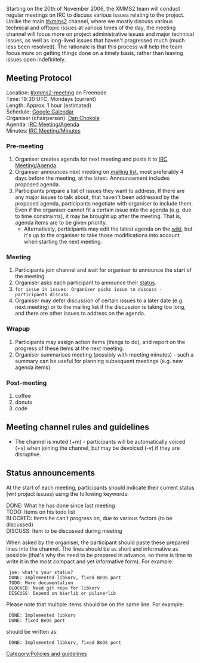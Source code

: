 Starting on the 20th of November 2006, the XMMS2 team will conduct regular meetings on IRC to discuss various issues relating to the project. Unlike the main [irc://chat.freenode.net/xmms2 #xmms2] channel, where we mostly discuss various technical and offtopic issues at various times of the day, the meeting channel will focus more on project administrative issues and major technical issues, as well as long-lived issues that haven't progressed much (much less been resolved). The rationale is that this process will help the team focus more on getting things done on a timely basis, rather than leaving issues open indefinitely.

== Meeting Protocol ==
;Location: [irc://chat.freenode.net/xmms2-meeting #xmms2-meeting] on Freenode
;Time: 19:30 UTC, Mondays (current)
;Length: Approx. 1 hour (estimated)
;Schedule: [http://www.google.com/calendar/embed?src=9lnuvubqkdssdmqtvvk60bl0nk%40group.calendar.google.com Google Calendar]
;Organiser (chairperson): [[Dan Chokola]]
;Agenda: [[IRC Meeting/Agenda]]
;Minutes: [[IRC Meeting/Minutes]]

=== Pre-meeting ===
# Organiser creates agenda for next meeting and posts it to [[IRC Meeting/Agenda]].
# Organiser announces next meeting on [http://lists.xmms.se/cgi-bin/mailman/listinfo/xmms2-devel mailing list], most preferably 4 days before the meeting, at the latest. Announcement includes proposed agenda.
# Participants prepare a list of issues they want to address. If there are any major issues to talk about, that haven't been addressed by the proposed agenda, participants negotiate with organiser to include them. Even if the organiser cannot fit a certain issue into the agenda (e.g. due to time constraints), it may be brought up after the meeting. That is, agenda items are to be given priority.
#* Alternatively, participants may edit the latest agenda on the [[IRC Meeting/Agenda | wiki]], but it's up to the organiser to take those modifications into account when starting the next meeting.

=== Meeting ===
# Participants join channel and wait for organiser to announce the start of the meeting.
# Organiser asks each participant to announce their [[#Status_announcements | status]].
# <code>for issue in issues: Organiser picks issue to discuss - participants discuss.</code>
# Organiser may defer discussion of certain issues to a later date (e.g. next meeting) or to the mailing list if the discussion is taking too long, and there are other issues to address on the agenda.

=== Wrapup ===
# Participants may assign action items (things to do), and report on the progress of these items at the next meeting.
# Organiser summarises meeting (possibly with meeting minutes) - such a summary can be useful for planning subsequent meetings (e.g. new agenda items).

=== Post-meeting ===
#coffee
#donuts
#code

== Meeting channel rules and guidelines ==
* The channel is muted (+m) - participants will be automatically voiced (+v) when joining the channel, but may be devoiced (-v) if they are disruptive.

== Status announcements ==
At the start of each meeting, participants should indicate their current status (wrt project issues) using the following keywords:
;DONE: What he has done since last meeting
;TODO: Items on his todo list
;BLOCKED: Items he can't progress on, due to various factors (to be discussed)
;DISCUSS: Item to be discussed during meeting

When asked by the organiser, the participant should paste these prepared lines into the channel. The lines should be as short and informative as possible (that's why the need to be prepared in advance, so there is time to write it in the most compact and yet informative form). For example:

 <FooMaster> joe: what's your status?
 <joe> DONE: Implemented libkorv, fixed BeOS port
 <joe> TODO: More documentation
 <joe> BLOCKED: Need git repo for libkorv
 <joe> DISCUSS: Depend on bierlib or pilsnerlib

Please note that multiple items should be on the same line. For example:
 <joe> DONE: Implemented libkorv
 <joe> DONE: fixed BeOS port 
should be written as:
 <joe> DONE: Implemented libkorv, fixed BeOS port

[[Category:Policies and guidelines]]